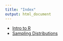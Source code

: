 ```yaml
---
title: "Index"
output: html_document
---
```



- [Intro to R](intro_to_r.html)
- [Sampling Distributions](sampling_distributions.Rmd)

